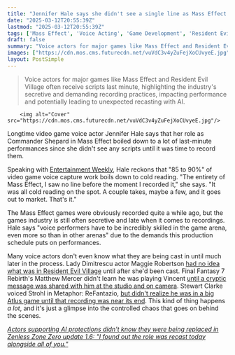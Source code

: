 ```yaml
---
title: "Jennifer Hale says she didn't see a single line as Mass Effect's Commander Shepard until it was time to record: 'It was all cold reading on the spot'"
date: "2025-03-12T20:55:39Z"
lastmod: "2025-03-12T20:55:39Z"
tags: ['Mass Effect', 'Voice Acting', 'Game Development', 'Resident Evil Village', 'Final Fantasy 7 Rebirth', 'Metaphor: ReFantazio', 'Zenless Zone Zero', 'RPG', 'Action RPG', 'JRPG']
draft: false
summary: "Voice actors for major games like Mass Effect and Resident Evil Village often receive scripts last minute, highlighting the industry's secretive and demanding recording practices, impacting performance and potentially leading to unexpected recasting with AI."
images: ["https://cdn.mos.cms.futurecdn.net/vuVdC3v4yZuFejXoCUvyeE.jpg"]
layout: PostSimple
---
```

> Voice actors for major games like Mass Effect and Resident Evil Village often receive scripts last minute, highlighting the industry's secretive and demanding recording practices, impacting performance and potentially leading to unexpected recasting with AI.


        <img alt="Cover" src="https://cdn.mos.cms.futurecdn.net/vuVdC3v4yZuFejXoCUvyeE.jpg"/>
        
Longtime video game voice actor Jennifer Hale says that her role as Commander Shepard in Mass Effect boiled down to a lot of last-minute performances since she didn't see any scripts until it was time to record them.

Speaking with [Entertainment Weekly](https://ew.com/pixel-pack-meet-actors-changing-the-game-for-gaming-exclusive-11694425?taid=67d194f4ccadfc00019c44ce&utm_campaign=trueAnthem%3A+New+Content+%28Feed%29&utm_medium=trueAnthem&utm_source=twitter), Hale reckons that "85 to 90%" of video game voice capture work boils down to cold reading. "The entirety of Mass Effect, I saw no line before the moment I recorded it," she says. "It was all cold reading on the spot. A couple takes, maybe a few, and it goes out to market. That's it."

The Mass Effect games were obviously recorded quite a while ago, but the games industry is still often secretive and late when it comes to recordings. Hale says "voice performers have to be incredibly skilled in the game arena, even more so than in other arenas" due to the demands this production schedule puts on performances.

Many voice actors don't even know what they are being cast in until much later in the process. Lady Dimitrescu actor Maggie Robertson [had no idea what was in Resident Evil Village](https://www.gamesradar.com/lady-dimitrescu-actor-didnt-know-shed-be-in-resident-evil-village-until-after-she-was-cast/) until after she'd been cast. Final Fantasy 7 Rebirth's Matthew Mercer didn't learn he was playing Vincent [until a cryptic message was shared with him at the studio and on camera](https://www.gamesradar.com/final-fantasy-7-rebirths-vincent-didnt-know-he-was-voicing-the-jrpgs-fan-favorite-antihero-until-he-was-in-the-studio-it-kind-of-broke-me-in-a-beautiful-way/). Stewart Clarke voiced Strohl in Metaphor: ReFantazio, [but didn't realize he was in a big Atlus game until that recording was near its end](https://www.gamesradar.com/games/jrpg/i-was-like-why-am-i-saying-persona-metaphor-refantazio-strohl-actor-on-finding-out-he-was-in-an-atlus-game-the-future-of-euchronia-and-much-more/). This kind of thing happens *a lot*, and it's just a glimpse into the controlled chaos that goes on behind the scenes.

[<em>Actors supporting AI protections didn't know they were being replaced in Zenless Zone Zero update 1.6: "I found out the role was recast today alongside all of you."</em>](https://www.gamesradar.com/games/action-rpg/actors-supporting-ai-protections-didnt-know-they-were-being-replaced-in-zenless-zone-zero-update-1-6-i-found-out-the-role-was-recast-today-alongside-all-of-you/)
        